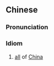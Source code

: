 ==Chinese==
{{zh-forms|type=22|lit=north and south sides of the great ([[Yangtze]]) river}}

===Pronunciation===
{{zh-pron
|m=dàjiāngnánběi
|c=daai6 gong1 naam4 bak1
|cat=cy
}}

===Idiom===
{{zh-idiom}}

# {{lb|zh|figurative}} [[all]] of [[China]]
